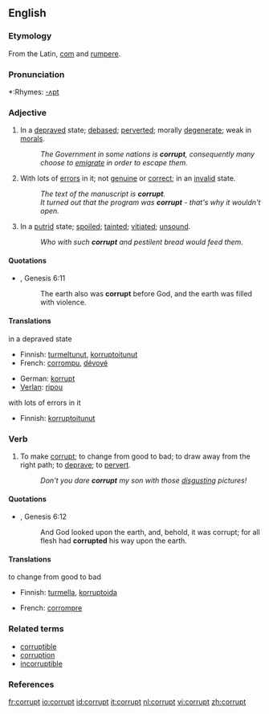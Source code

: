 ==English==

===Etymology===
From the Latin, [[com]] and [[rumpere]].

===Pronunciation===
*:Rhymes: [[Rhymes:English:-ʌpt|-ʌpt]]

===Adjective===
{{en-adj}}

# In a [[depraved]] state; [[debased]]; [[perverted]]; morally [[degenerate]]; weak in [[morals]].
#: ''The Government in some nations is '''corrupt''', consequently many choose to [[emigrate]] in order to escape them.''
# With lots of [[error]]s in it; not [[genuine]] or [[correct]]; in an [[invalid]] state.
#: ''The text of the manuscript is '''corrupt'''.''
#: ''It turned out that the program was '''corrupt''' - that's why it wouldn't open.''
# In a [[putrid]] state; [[spoiled]]; [[tainted]]; [[vitiated]]; [[unsound]].
#: ''Who with such '''corrupt''' and pestilent bread would feed them.''

====Quotations====
*{{RQ:Authorized Version}}, Genesis 6:11
*: The earth also was '''corrupt''' before God, and the earth was filled with violence.

====Translations====
;in a depraved state
{{top}}
*Finnish: [[turmeltunut]], [[korruptoitunut]]
*French: [[corrompu]], [[dévoyé]]
{{mid}}
*German: [[korrupt]]
*[[Verlan]]: [[ripou]]
{{bottom}}

;with lots of errors in it
{{top}}
*Finnish: [[korruptoitunut]]
{{mid}}
{{bottom}}

===Verb===
{{en-verb}}

# {{transitive}} To make [[#Adjective|corrupt]]; to change from good to bad; to draw away from the right path; to [[deprave]]; to [[pervert]].
#: ''Don't you dare '''corrupt''' my son with those [[disgusting]] pictures!''

====Quotations====
*{{RQ:Authorized Version}}, Genesis 6:12
*: And God looked upon the earth, and, behold, it was corrupt; for all flesh had '''corrupted''' his way upon the earth.

====Translations====
;to change from good to bad
{{top}}
*Finnish: [[turmella]], [[korruptoida]]
{{mid}}
*French: [[corrompre]]
{{bottom}}

===Related terms===
*[[corruptible]]
*[[corruption]]
*[[incorruptible]]

===References===
{{R:Century 1911}}
{{R:Webster 1913}}

[[fr:corrupt]]
[[io:corrupt]]
[[id:corrupt]]
[[it:corrupt]]
[[nl:corrupt]]
[[vi:corrupt]]
[[zh:corrupt]]